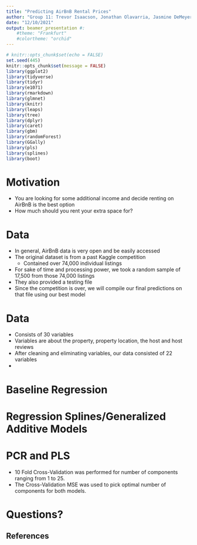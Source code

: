 ```yaml
---
title: "Predicting AirBnB Rental Prices"
author: "Group 11: Trevor Isaacson, Jonathan Olavarria, Jasmine DeMeyer"
date: "12/10/2021"
output: beamer_presentation #:
    #theme: "Frankfurt"
    #colortheme: "orchid"
---
```


```r
# knitr::opts_chunk$set(echo = FALSE)
set.seed(445)
knitr::opts_chunk$set(message = FALSE)
library(ggplot2)
library(tidyverse)
library(tidyr)
library(e1071)
library(rmarkdown)
library(glmnet)
library(knitr)
library(leaps)
library(tree)
library(dplyr)
library(caret)
library(gbm)
library(randomForest)
library(GGally)
library(pls)
library(splines)
library(boot)
```

# Motivation

- You are looking for some additional income and decide renting on AirBnB is the best option
- How much should you rent your extra space for?


# Data

- In general, AirBnB data is very open and be easily accessed
- The original dataset is from a past Kaggle competition 
  - Contained over 74,000 individual listings
- For sake of time and processing power, we took a random sample of 17,500 from those 74,000 listings
- They also provided a testing file
- Since the competition is over, we will compile our final predictions on that file using our best model 

# Data

- Consists of 30 variables
- Variables are about the property, property location, the host and host reviews 
- After cleaning and eliminating variables, our data consisted of 22 variables
- 


# Baseline Regression



# Regression Splines/Generalized Additive Models



# PCR and PLS
- 10 Fold Cross-Validation was performed for number of components ranging from 1 to 25.
- The Cross-Validation MSE was used to pick optimal number of components for both models.



# Questions?




## References

